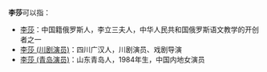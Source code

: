 '''李莎'''可以指：
*[[李莎|李莎]]：中国籍俄罗斯人，李立三夫人，中华人民共和国俄罗斯语文教学的开创者之一
*[[李莎_(川剧演员)|李莎 (川剧演员)]]：四川广汉人，川剧演员、戏剧导演
*[[李莎_(青岛演员)|李莎 (青岛演员)]]：山东青岛人，1984年生，中国内地女演员
{{Disambig|S|Cat=二字李姓人名消歧义}}